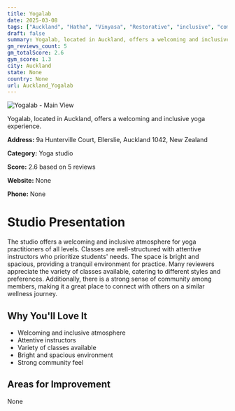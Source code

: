 ```yaml
---
title: Yogalab
date: 2025-03-08
tags: ["Auckland", "Hatha", "Vinyasa", "Restorative", "inclusive", "community", "Auckland"]  
draft: false
summary: Yogalab, located in Auckland, offers a welcoming and inclusive yoga experience.
gm_reviews_count: 5
gm_totalScore: 2.6
gym_score: 1.3
city: Auckland
state: None
country: None
url: Auckland_Yogalab
---
```


<div className="aspect-[16/9] relative my-8">
  <img 
    src="https://streetviewpixels-pa.googleapis.com/v1/thumbnail?panoid=-EfPKzkS_9twaQevFfBMNw&cb_client=search.gws-prod.gps&w=408&h=240&yaw=114.13424&pitch=0&thumbfov=100"
    alt="Yogalab - Main View"
    className="object-cover absolute inset-0 w-full h-full rounded-lg"
  />
</div>

Yogalab, located in Auckland, offers a welcoming and inclusive yoga experience.

**Address:** 9a Hunterville Court, Ellerslie, Auckland 1042, New Zealand

**Category:** Yoga studio

**Score:** 2.6 based on 5 reviews

**Website:** None

**Phone:** None

# Studio Presentation

The studio offers a welcoming and inclusive atmosphere for yoga practitioners of all levels. Classes are well-structured with attentive instructors who prioritize students' needs. The space is bright and spacious, providing a tranquil environment for practice. Many reviewers appreciate the variety of classes available, catering to different styles and preferences. Additionally, there is a strong sense of community among members, making it a great place to connect with others on a similar wellness journey.

## Why You'll Love It

- Welcoming and inclusive atmosphere
- Attentive instructors
- Variety of classes available
- Bright and spacious environment
- Strong community feel

## Areas for Improvement

None

<div className="grid grid-cols-1 xl:grid-cols-2 gap-4 my-8">

</div>